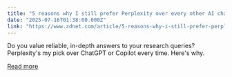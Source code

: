 ```yaml
---
title: "5 reasons why I still prefer Perplexity over every other AI chatbot"
date: "2025-07-16T01:38:00.000Z"
link: "https://www.zdnet.com/article/5-reasons-why-i-still-prefer-perplexity-over-every-other-ai-chatbot/"
---
```


Do you value reliable, in-depth answers to your research queries? Perplexity's my pick over ChatGPT or Copilot every time. Here's why.

[Read more](https://www.zdnet.com/article/5-reasons-why-i-still-prefer-perplexity-over-every-other-ai-chatbot/)
